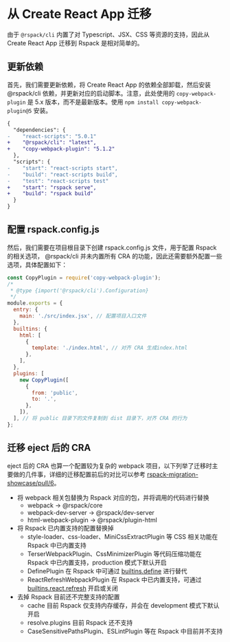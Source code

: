 # 从 Create React App 迁移

由于 `@rspack/cli` 内置了对 Typescript、JSX、CSS 等资源的支持，因此从 Create React App 迁移到 Rspack 是相对简单的。

## 更新依赖

首先，我们需要更新依赖，将 Create React App 的依赖全部卸载，然后安装 @rspack/cli 依赖，并更新对应的启动脚本。注意，此处使用的 `copy-webpack-plugin` 是 5.x 版本，而不是最新版本。使用 `npm install copy-webpack-plugin@5` 安装。

```diff title=package.json
{
  "dependencies": {
-    "react-scripts": "5.0.1"
+    "@rspack/cli": "latest",
+    "copy-webpack-plugin": "5.1.2"
  },
  "scripts": {
-    "start": "react-scripts start",
-    "build": "react-scripts build",
-    "test": "react-scripts test"
+    "start": "rspack serve",
+    "build": "rspack build"
  }
}
```

## 配置 rspack.config.js

然后，我们需要在项目根目录下创建 rspack.config.js 文件，用于配置 Rspack 的相关选项， @rspack/cli 并未内置所有 CRA 的功能，因此还需要额外配置一些选项，具体配置如下：

```js title=rspack.config.js
const CopyPlugin = require('copy-webpack-plugin');
/*
 * @type {import('@rspack/cli').Configuration}
 */
module.exports = {
  entry: {
    main: './src/index.jsx', // 配置项目入口文件
  },
  builtins: {
    html: [
      {
        template: './index.html', // 对齐 CRA 生成index.html
      },
    ],
  },
  plugins: [
    new CopyPlugin([
      {
        from: 'public',
        to: '.',
      },
    ]),
  ], // 将 public 目录下的文件复制到 dist 目录下，对齐 CRA 的行为
};
```

## 迁移 eject 后的 CRA

eject 后的 CRA 也算一个配置较为复杂的 webpack 项目，以下列举了迁移时主要做的几件事，详细的迁移配置前后的对比可以参考 [rspack-migration-showcase/pull/6](https://github.com/web-infra-dev/rspack-migration-showcase/pull/6)。

- 将 webpack 相关包替换为 Rspack 对应的包，并将调用的代码进行替换
  - webpack -> @rspack/core
  - webpack-dev-server -> @rspack/dev-server
  - html-webpack-plugin -> @rspack/plugin-html
- 将 Rspack 已内置支持的配置替换掉
  - style-loader、css-loader、MiniCssExtractPlugin 等 CSS 相关功能在 Rspack 中已内置支持
  - TerserWebpackPlugin、CssMinimizerPlugin 等代码压缩功能在 Rspack 中已内置支持，production 模式下默认开启
  - DefinePlugin 在 Rspack 中可通过 [builtins.define](config/builtins#builtinsdefine) 进行替代
  - ReactRefreshWebpackPlugin 在 Rspack 中已内置支持，可通过 [builtins.react.refresh](config/builtins#config/builtins#builtinsreact) 开启或关闭
- 去掉 Rspack 目前还不完整支持的配置
  - cache 目前 Rspack 仅支持内存缓存，并会在 development 模式下默认开启
  - resolve.plugins 目前 Rspack 还不支持
  - CaseSensitivePathsPlugin、ESLintPlugin 等在 Rspack 中目前并不支持
